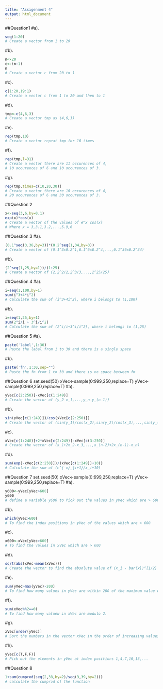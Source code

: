 ---
title: "Assigenment 4"
output: html_document
---

##Question1
#a).
```{r}
seq(1:20)
# Create a vector from 1 to 20
```
#b).
```{r}
n<-20
c<-(n:1)
n
# Create a vector c from 20 to 1
```
#c).
```{r}
c(1:20,19:1)
# Create a vector c from 1 to 20 and then to 1
```
#d).
```{r}
tmp<-c(4,6,3)
# Create a vector tmp as (4,6,3)
```
#e).
```{r}
rep(tmp,10)
# Create a vector repeat tmp for 10 times
```
#f). 
```{r} 
rep(tmp,l=31)
# Create a vector there are 11 occurences of 4, 
# 10 occurences of 6 and 10 occurences of 3.
```
#g).
```{r}
rep(tmp,times=c(10,20,30))
# Create a vector there are 10 occurences of 4,
# 20 occurences of 6 and 30 occurences of 3.
```

##Question 2
```{r}
x<-seq(3,6,by=0.1)
exp(x)*cos(x)
# Create a vector of the values of e^x cos(x)
# Where x = 3,3.1,3.2,...,5.9,6
```

##Question 3
#a).
```{r}
(0.1^seq(3,36,by=3))*(0.2^seq(1,34,by=3))
# Create a vector of (0.1^3x0.2^1,0.1^6x0.2^4,...,0.1^36x0.2^34)
```
#b).
```{r}
(2^seq(1,25,by=1))/(1:25)
# Create a vector of (2,2^2/2,2^3/3,...,2^25/25)
```

##Question 4
#a).
```{r}
i=seq(1,100,by=1)
sum(i^3+4*i^2)
# Calculate the sum of (i^3+4i^2), where i belongs to (1,100)
```
#b).
```{r}
i=seq(1,25,by=1)
sum(2^i/i + 3^i/i^2)
# Calculate the sum of (2^i/i+3^i/i^2), where i belongs to (1,25)
```

##Question 5
#a).
```{r}
paste('label',1:30)
# Paste the label from 1 to 30 and there is a single space
```
#b).
```{r}
paste('fn',1:30,sep="")
# Paste the fn from 1 to 30 and there is no space between fn
```

##Question 6
set.seed(50)
xVec<-sample(0:999,250,replace=T)
yVec<-sample(0:999,250,replace=T)
#a).
```{r}
yVec[c(2:250)]-xVec[c(1:249)]
# Create the vector of (y_2-x_1,...,y_n-y_(n-1))
```
#b).
```{r}
sin(yVec[c(1:249)])/cos(xVec[c(2:250)])
# Create the vector of (sin(y_1)/cos(x_2),sin(y_2)/cos(x_3),...,sin(y_(n-1))/cos(x_n))
```
#c).
```{r}
xVec[c(1:248)]+2*xVec[c(2:249)]-xVec[c(3:250)]
# Create the vector of (x_1+2x_2-x_3,...,x_(n-2)+2x_(n-1)-x_n)
```
#d).
```{r}
sum(exp(-xVec[c(2:250)])/(xVec[c(1:249)]+10))
# Calculate the sum of (e^{-x}_{i+1}/x_i+10)
```

##Question 7 
set.seed(50)
xVec<-sample(0:999,250,replace=T)
yVec<-sample(0:999,250,replace=T)
#a).
```{r}
y600<-yVec[yVec>600]
y600
# define a variable y600 to Pick out the values in yVec which are > 600
```
#b).
```{r}
which(yVec>600)
# To find the index positions in yVec of the values which are > 600
```
#c).
```{r}
x600<-xVec[yVec>600]
# To find the values in xVec which are > 600
```
#d).
```{r}
sqrt(abs(xVec-mean(xVec)))
# Create the vector to find the absolute value of (x_i - bar{x})^{1/2}
```
#e).
```{r}
sum(yVec>max(yVec)-200)
# To find how many values in yVec are within 200 of the maximum value of the terms in yVec
```
#f).
```{r}
sum(xVec%%2==0)
# To find how many valuew in xVec are modulo 2.
```
#g).
```{r}
xVec[order(yVec)]
# Sort the numbers in the vector xVec in the order of increasing values in yVec
```
#h).
```{r}
yVec[c(T,F,F)]
# Pick out the elements in yVec at index positions 1,4,7,10,13,...
```

##Question 8
```{r}
1+sum(cumprod(seq(2,38,by=2)/seq(3,39,by=2)))
# calculate the cumprod of the function 
```














